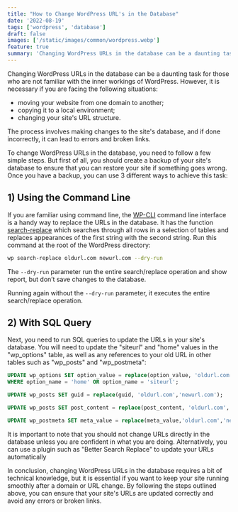 ```yaml
---
title: "How to Change WordPress URL's in the Database"
date: '2022-08-19'
tags: ['wordpress', 'database']
draft: false
images: ['/static/images/common/wordpress.webp']
feature: true
summary: 'Changing WordPress URLs in the database can be a daunting task for those who are not familiar with the inner workings of WordPress. However, it is necessary if you are moving your website from one domain to another.'
---
```


Changing WordPress URLs in the database can be a daunting task for those who are not familiar with the inner workings of WordPress. However, it is necessary if you are facing the following situations:

- moving your website from one domain to another;
- copying it to a local environment;
- changing your site's URL structure.

The process involves making changes to the site's database, and if done incorrectly, it can lead to errors and broken links.

To change WordPress URLs in the database, you need to follow a few simple steps. But first of all, you should create a backup of your site's database to ensure that you can restore your site if something goes wrong. Once you have a backup, you can use 3 different ways to achieve this task:

## 1) Using the Command Line

If you are familiar using command line, the [WP-CLI](https://wp-cli.org/) command line interface is a handy way to replace the URLs in the database. It has the function [search-replace](https://developer.wordpress.org/cli/commands/search-replace/) which searches through all rows in a selection of tables and replaces appearances of the first string with the second string. Run this command at the root of the WordPress directory:

```bash
wp search-replace oldurl.com newurl.com --dry-run
```

The `--dry-run` parameter run the entire search/replace operation and show report, but don’t save changes to the database.

Running again without the `--dry-run` parameter, it executes the entire search/replace operation.

## 2) With SQL Query

Next, you need to run SQL queries to update the URLs in your site's database. You will need to update the "siteurl" and "home" values in the "wp_options" table, as well as any references to your old URL in other tables such as "wp_posts" and "wp_postmeta":

```sql
UPDATE wp_options SET option_value = replace(option_value, 'oldurl.com', 'newurl.com')
WHERE option_name = 'home' OR option_name = 'siteurl';

UPDATE wp_posts SET guid = replace(guid, 'oldurl.com','newurl.com');

UPDATE wp_posts SET post_content = replace(post_content, 'oldurl.com', 'newurl.com');

UPDATE wp_postmeta SET meta_value = replace(meta_value,'oldurl.com','newurl.com');
```

<Alert type>
  It is important to note that you should not change URLs directly in the database unless you are
  confident in what you are doing. Alternatively, you can use a plugin such as "Better Search
  Replace" to update your URLs automatically
</Alert>

In conclusion, changing WordPress URLs in the database requires a bit of technical knowledge, but it is essential if you want to keep your site running smoothly after a domain or URL change. By following the steps outlined above, you can ensure that your site's URLs are updated correctly and avoid any errors or broken links.
